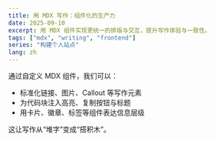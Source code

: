 ```yaml
---
title: 用 MDX 写作：组件化的生产力
date: 2025-09-10
excerpt: 用 MDX 组件实现更统一的排版与交互，提升写作体验与一致性。
tags: ["mdx", "writing", "frontend"]
series: "构建个人站点"
lang: zh
---
```


通过自定义 MDX 组件，我们可以：

- 标准化链接、图片、Callout 等写作元素
- 为代码块注入高亮、复制按钮与标题
- 用卡片、徽章、标签等组件表达信息层级

这让写作从“堆字”变成“搭积木”。
